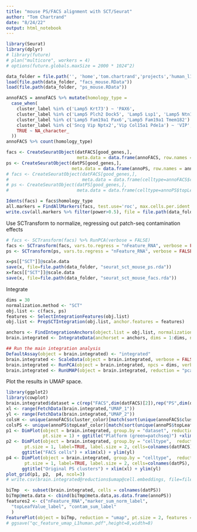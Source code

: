 ```yaml
---
title: "mouse PS/FACS alignment with SCT/Seurat"
author: "Tom Chartrand"
date: "8/24/22"
output: html_notebook
---
```


```r

library(Seurat)
library(dplyr)
# library(future)
# plan("multicore", workers = 4)
# options(future.globals.maxSize = 2000 * 1024^2)
```

```r
data_folder = file.path('', 'home','tom.chartrand','projects','human_l1')
load(file.path(data_folder, "facs_mouse.RData"))
load(file.path(data_folder, "ps_mouse.RData"))
```

```r
annoFACS = annoFACS %>% mutate(homology_type =
  case_when(
    cluster_label %in% c('Lamp5 Krt73') ~ 'PAX6',
    cluster_label %in% c('Lamp5 Plch2 Dock5', 'Lamp5 Lsp1', 'Lamp5 Ntn1 Npy2r') ~ 'LAMP5',
    cluster_label %in% c('Lamp5 Fam19a1 Pax6','Lamp5 Fam19a1 Tmem182') ~ 'MC4R',
    cluster_label %in% c('Sncg Vip Nptx2','Vip Col15a1 Pde1a') ~ 'VIP',
    TRUE ~ NA_character_
  ))
annoFACS %>% count(homology_type)
```

```r

facs <- CreateSeuratObject(datFACS[good_genes,], 
                           meta.data = data.frame(annoFACS, row.names = annoFACS$sample_id))
ps <- CreateSeuratObject(datPS[good_genes,], 
                         meta.data = data.frame(annoPS, row.names = annoPS$sample_id))
# facs <- CreateSeuratObject(datFACS[good_genes,], 
#                            meta.data = data.frame(celltype=annoFACS$cluster_label, row.names = annoFACS$sample_id))
# ps <- CreateSeuratObject(datPS[good_genes,], 
#                          meta.data = data.frame(celltype=annoPS$topLeaf_label, row.names = annoPS$sample_id))
```


```r
Idents(facs) = facs$homology_type
all.markers = FindAllMarkers(facs, test.use='roc', max.cells.per.ident = 500)
write.csv(all.markers %>% filter(power>0.5), file = file.path(data_folder, "mouse_markers.csv"))
```

Use SCTransform to normalize, regressing out patch-seq contamination effects
```r
# facs <- SCTransform(facs) %>% RunPCA(verbose = FALSE)
facs <- SCTransform(facs, vars.to.regress = "nFeature_RNA", verbose = FALSE) %>% RunPCA(verbose = FALSE)
ps <- SCTransform(ps, vars.to.regress = "nFeature_RNA", verbose = FALSE) %>% RunPCA(verbose = FALSE)
```
```r
x=ps[["SCT"]]@scale.data
save(x, file=file.path(data_folder, "seurat_sct_mouse_ps.rda"))
x=facs[["SCT"]]@scale.data
save(x, file=file.path(data_folder, "seurat_sct_mouse_facs.rda"))
```
Integrate
```r
dims = 30
normalization.method <- "SCT"
obj.list <- c(facs, ps)
features <- SelectIntegrationFeatures(obj.list)
obj.list <- PrepSCTIntegration(obj.list, anchor.features = features)

anchors <- FindIntegrationAnchors(object.list = obj.list, normalization.method = normalization.method, anchor.features = features)
brain.integrated <- IntegrateData(anchorset = anchors, dims = 1:dims, normalization.method = normalization.method, verbose = FALSE)

## Run the main integration analysis
DefaultAssay(object = brain.integrated) <- "integrated"
brain.integrated <- ScaleData(object = brain.integrated, verbose = FALSE)
brain.integrated <- RunPCA(object = brain.integrated, npcs = dims, verbose = FALSE)
brain.integrated <- RunUMAP(object = brain.integrated, reduction = "pca", dims = 1:dims, verbose = FALSE)
```

Plot the results in UMAP space.  
  
```r
library(ggplot2)
library(cowplot)
brain.integrated$dataset = c(rep("FACS",dim(datFACS)[2]),rep("PS",dim(datPS)[2]))
xl <- range(FetchData(brain.integrated,"UMAP_1"))
yl <- range(FetchData(brain.integrated,"UMAP_2"))
colsH <- unique(annoFACS$cluster_color)[match(sort(unique(annoFACS$cluster_label)),unique(annoFACS$cluster_label))]
colsPS <- unique(annoPS$topLeaf_color)[match(sort(unique(annoPS$topLeaf_label)),unique(annoPS$topLeaf_label))]
p1 <- DimPlot(object = brain.integrated, group.by = "dataset", reduction = "umap",
              pt.size = 1) + ggtitle("Platform (green=patchseq)") +xlim(xl) + ylim(yl) + NoLegend()
p2 <- DimPlot(object = brain.integrated, group.by = "celltype",  reduction = "umap", 
       pt.size = 1, label=TRUE, label.size = 2, cells=colnames(datFACS), cols=colsH) + NoLegend() + 
      ggtitle("FACS cells") + xlim(xl) + ylim(yl) 
p4 <- DimPlot(object = brain.integrated, group.by = "celltype",  reduction = "umap", 
       pt.size = 1, label=TRUE, label.size = 2, cells=colnames(datPS), cols=colsH) + NoLegend() + 
      ggtitle("Original PS clusters") + xlim(xl) + ylim(yl)
plot_grid(p1, p2,  p4, ncol=3)
# write.csv(brain.integrated@reductions$umap@cell.embeddings, file=file.path(data_folder, "seurat_mouse_sct.csv"))
```

```r
biTmp  <- subset(brain.integrated, cells = colnames(datPS))
biTmp@meta.data <- cbind(biTmp@meta.data,as.data.frame(annoPS))
features2 <- c("nFeature_RNA","marker_sum_norm_label",
  "topLeafValue_label", "contam_sum_label"
  )
FeaturePlot(object = biTmp, reduction = "umap", pt.size = 2, features = features2, ncol=2)
# ggsave("qc_feature_umap_L1human.pdf",height=8,width=8)
```
